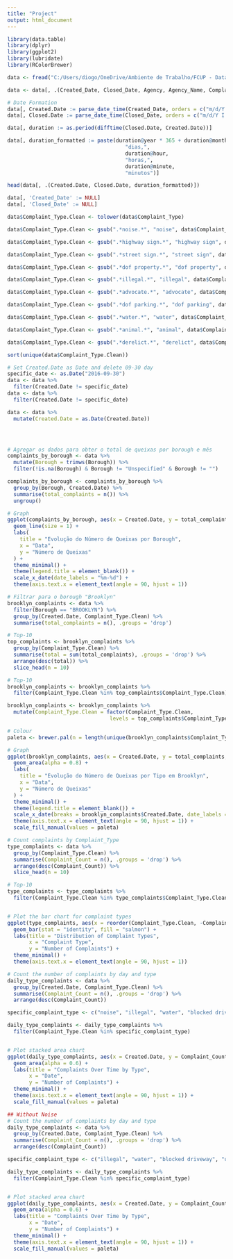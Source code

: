 ---
title: "Project"
output: html_document
---

```{r setup, include=FALSE}
library(data.table)
library(dplyr)
library(ggplot2)
library(lubridate)
library(RColorBrewer)

data <- fread("C:/Users/diogo/OneDrive/Ambiente de Trabalho/FCUP - Data Science/1º Ano/1º Semestre/Visualização de Dados/Project/Dataset-20241021/NYC_311_Data_20241009/NYC_311_Data_20241009.csv", sep=";", fill=TRUE)

data <- data[, .(Created_Date, Closed_Date, Agency, Agency_Name, Complaint_Type, Descriptor, City, Borough, Longitude, Latitude)]
```


```{r}
# Date Formation 
data[, Created.Date := parse_date_time(Created_Date, orders = c("m/d/Y I:M:S p", "m/d/Y H:M"), tz = "UTC")]
data[, Closed.Date := parse_date_time(Closed_Date, orders = c("m/d/Y I:M:S p", "m/d/Y H:M"), tz = "UTC")]

data[, duration := as.period(difftime(Closed.Date, Created.Date))]

data[, duration_formatted := paste(duration@year * 365 + duration@month * 30 + duration@day, 
                                      "dias,", 
                                      duration@hour, 
                                      "horas,", 
                                      duration@minute, 
                                      "minutos")]

head(data[, .(Created.Date, Closed.Date, duration_formatted)])

data[, 'Created_Date' := NULL]
data[, 'Closed_Date' := NULL]
```

```{r}
data$Complaint_Type.Clean <- tolower(data$Complaint_Type)

data$Complaint_Type.Clean <- gsub(".*noise.*", "noise", data$Complaint_Type.Clean)

data$Complaint_Type.Clean <- gsub(".*highway sign.*", "highway sign", data$Complaint_Type.Clean)

data$Complaint_Type.Clean <- gsub(".*street sign.*", "street sign", data$Complaint_Type.Clean)

data$Complaint_Type.Clean <- gsub(".*dof property.*", "dof property", data$Complaint_Type.Clean)

data$Complaint_Type.Clean <- gsub(".*illegal.*", "illegal", data$Complaint_Type.Clean)

data$Complaint_Type.Clean <- gsub(".*advocate.*", "advocate", data$Complaint_Type.Clean)

data$Complaint_Type.Clean <- gsub(".*dof parking.*", "dof parking", data$Complaint_Type.Clean)

data$Complaint_Type.Clean <- gsub(".*water.*", "water", data$Complaint_Type.Clean)

data$Complaint_Type.Clean <- gsub(".*animal.*", "animal", data$Complaint_Type.Clean)

data$Complaint_Type.Clean <- gsub(".*derelict.*", "derelict", data$Complaint_Type.Clean)

sort(unique(data$Complaint_Type.Clean))
```




```{r}
# Set Created.Date as Date and delete 09-30 day
specific_date <- as.Date("2016-09-30")
data <- data %>%
  filter(Created.Date != specific_date)
data <- data %>%
  filter(Created.Date != specific_date)

data <- data %>%
  mutate(Created.Date = as.Date(Created.Date))




# Agregar os dados para obter o total de queixas por borough e mês
complaints_by_borough <- data %>%
  mutate(Borough = trimws(Borough)) %>%
  filter(!is.na(Borough) & Borough != "Unspecified" & Borough != "")

complaints_by_borough <- complaints_by_borough %>%
  group_by(Borough, Created.Date) %>%
  summarise(total_complaints = n()) %>%
  ungroup()

# Graph
ggplot(complaints_by_borough, aes(x = Created.Date, y = total_complaints, color = Borough)) +
  geom_line(size = 1) +
  labs(
    title = "Evolução do Número de Queixas por Borough",
    x = "Data",
    y = "Número de Queixas"
  ) +
  theme_minimal() +
  theme(legend.title = element_blank()) +
  scale_x_date(date_labels = "%m-%d") +
  theme(axis.text.x = element_text(angle = 90, hjust = 1))


```

```{r}
# Filtrar para o borough "Brooklyn" 
brooklyn_complaints <- data %>%
  filter(Borough == "BROOKLYN") %>%
  group_by(Created.Date, Complaint_Type.Clean) %>%
  summarise(total_complaints = n(), .groups = 'drop')

# Top-10
top_complaints <- brooklyn_complaints %>%
  group_by(Complaint_Type.Clean) %>%
  summarise(total = sum(total_complaints), .groups = 'drop') %>%
  arrange(desc(total)) %>%
  slice_head(n = 10)  

# Top-10
brooklyn_complaints <- brooklyn_complaints %>%
  filter(Complaint_Type.Clean %in% top_complaints$Complaint_Type.Clean)

brooklyn_complaints <- brooklyn_complaints %>%
  mutate(Complaint_Type.Clean = factor(Complaint_Type.Clean, 
                                 levels = top_complaints$Complaint_Type.Clean)) 


```

```{r}
# Colour
paleta <- brewer.pal(n = length(unique(brooklyn_complaints$Complaint_Type.Clean)), name = "Set3")

# Graph
ggplot(brooklyn_complaints, aes(x = Created.Date, y = total_complaints, fill = Complaint_Type.Clean)) +
  geom_area(alpha = 0.8) +
  labs(
    title = "Evolução do Número de Queixas por Tipo em Brooklyn",
    x = "Data",
    y = "Número de Queixas"
  ) +
  theme_minimal() +
  theme(legend.title = element_blank()) +
  scale_x_date(breaks = brooklyn_complaints$Created.Date, date_labels = "%m-%d") +
  theme(axis.text.x = element_text(angle = 90, hjust = 1)) +
  scale_fill_manual(values = paleta)
```

```{r}
# Count complaints by Complaint_Type
type_complaints <- data %>%
  group_by(Complaint_Type.Clean) %>%
  summarise(Complaint_Count = n(), .groups = 'drop') %>%
  arrange(desc(Complaint_Count)) %>%
  slice_head(n = 10) 

# Top-10
type_complaints <- type_complaints %>%
  filter(Complaint_Type.Clean %in% type_complaints$Complaint_Type.Clean)


# Plot the bar chart for complaint types
ggplot(type_complaints, aes(x = reorder(Complaint_Type.Clean, -Complaint_Count), y = Complaint_Count)) +
  geom_bar(stat = "identity", fill = "salmon") +
  labs(title = "Distribution of Complaint Types",
       x = "Complaint Type",
       y = "Number of Complaints") +
  theme_minimal() +
  theme(axis.text.x = element_text(angle = 90, hjust = 1))

```

```{r}
# Count the number of complaints by day and type
daily_type_complaints <- data %>%
  group_by(Created.Date, Complaint_Type.Clean) %>%
  summarise(Complaint_Count = n(), .groups = 'drop') %>%
  arrange(desc(Complaint_Count)) 

specific_complaint_type <- c("noise", "illegal", "water", "blocked driveway", "unsanitary condition", "street light condition", "street condition", "derelict", "homeless person assistance", "paint/plaster")  # Change this to the desired complaint type (with more than 5k)

daily_type_complaints <- daily_type_complaints %>%
  filter(Complaint_Type.Clean %in% specific_complaint_type)


# Plot stacked area chart
ggplot(daily_type_complaints, aes(x = Created.Date, y = Complaint_Count, fill = Complaint_Type.Clean)) +
  geom_area(alpha = 0.6) +
  labs(title = "Complaints Over Time by Type",
       x = "Date",
       y = "Number of Complaints") +
  theme_minimal() +
  theme(axis.text.x = element_text(angle = 90, hjust = 1)) +
  scale_fill_manual(values = paleta)

```
```{r}
## Without Noise
# Count the number of complaints by day and type
daily_type_complaints <- data %>%
  group_by(Created.Date, Complaint_Type.Clean) %>%
  summarise(Complaint_Count = n(), .groups = 'drop') %>%
  arrange(desc(Complaint_Count)) 

specific_complaint_type <- c("illegal", "water", "blocked driveway", "unsanitary condition", "street light condition", "street condition", "derelict", "homeless person assistance", "paint/plaster")  # Change this to the desired complaint type (with more than 5k)

daily_type_complaints <- daily_type_complaints %>%
  filter(Complaint_Type.Clean %in% specific_complaint_type)


# Plot stacked area chart
ggplot(daily_type_complaints, aes(x = Created.Date, y = Complaint_Count, fill = Complaint_Type.Clean)) +
  geom_area(alpha = 0.6) +
  labs(title = "Complaints Over Time by Type",
       x = "Date",
       y = "Number of Complaints") +
  theme_minimal() +
  theme(axis.text.x = element_text(angle = 90, hjust = 1)) +
  scale_fill_manual(values = paleta)
```
